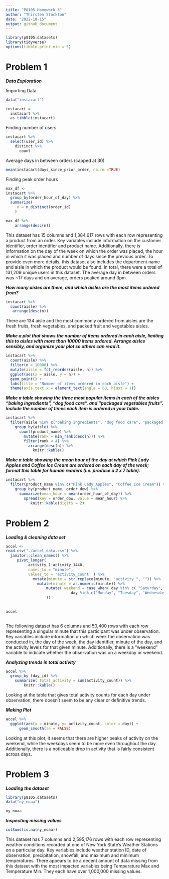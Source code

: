 ```yaml
---
title: "P8105 Homework 3"
author: "Thirsten Stockton"
date: "2022-10-15"
output: github_document
---
```

```r
library(p8105.datasets)
library(tidyverse)
options(tibble.print_min = 5)
```

# Problem 1

***Data Exploration***

Importing Data
```r

data("instacart")

instacart = 
  instacart %>% 
  as_tibble(instacart)

```

Finding number of users
```r

instacart %>%
  select(user_id) %>%
    distinct %>%
      count
```

Average days in between orders (capped at 30)
```r

mean(instacart$days_since_prior_order, na.rm =TRUE)

```

Finding peak order hours
```r
max_df <-
instacart %>%
  group_by(order_hour_of_day) %>%
  summarize(
     n = n_distinct(order_id)
    ) 

max_df %>%
    arrange(desc(n))

```



This dataset has 15 columns and 1,384,617 rows with each row representing a product from an order. Key variables include information on the customer identifier, order identifier and product name. Additionally, there is information on the day of the week on which the order was placed, the hour in which it was placed and number of days since the previous order. To provide even more details, this dataset also includes the department name and aisle in which the product would be found. In total, there were a total of 131,209 unique users in this dataset. The average day in between orders was ~17 days and on average, orders peaked around 3pm.


***How many aisles are there, and which aisles are the most items ordered from?***

```r
instacart %>% 
  count(aisle) %>% 
   arrange(desc(n))
```
There are 134 aisle and the most commonly ordered from aisles are the fresh fruits, fresh vegetables, and packed fruit and vegetables aisles.

***Make a plot that shows the number of items ordered in each aisle, limiting this to aisles with more than 10000 items ordered. Arrange aisles sensibly, and organize your plot so others can read it.***

```r

instacart %>% 
  count(aisle) %>% 
  filter(n > 10000) %>% 
  mutate(aisle = fct_reorder(aisle, n)) %>% 
  ggplot(aes(x = aisle, y = n)) + 
  geom_point() + 
  labs(title = "Number of items ordered in each aisle") +
  theme(axis.text.x = element_text(angle = 60, hjust = 1))

```

***Make a table showing the three most popular items in each of the aisles “baking ingredients”, “dog food care”, and “packaged vegetables fruits”. Include the number of times each item is ordered in your table.***

```r
instacart %>% 
  filter(aisle %in% c("baking ingredients", "dog food care", "packaged vegetables fruits")) %>%
    group_by(aisle) %>% 
      count(product_name) %>% 
        mutate(rank = min_rank(desc(n))) %>% 
        filter(rank < 4) %>% 
          arrange(desc(n)) %>%
            knitr::kable()
```

***Make a table showing the mean hour of the day at which Pink Lady Apples and Coffee Ice Cream are ordered on each day of the week; format this table for human readers (i.e. produce a 2 x 7 table).***

```r
instacart %>%
  filter(product_name %in% c("Pink Lady Apples", "Coffee Ice Cream")) %>%
    group_by(product_name, order_dow) %>%
      summarize(mean_hour = mean(order_hour_of_day)) %>%
        spread(key = order_dow, value = mean_hour) %>%
           knitr::kable(digits = 2)
```

# Problem 2

***Loading & cleaning data set***


```r


accel <-
read.csv("./accel_data.csv") %>%
  janitor::clean_names() %>%
     pivot_longer(
          activity_1:activity_1440,
          names_to = "minute",
          values_to = 'activity_count' ) %>%
            mutate(minute = str_replace(minute, "activity_", "")) %>%
              mutate(minute = as.numeric(minute)) %>%
                  mutate( weekend = case_when( day %in% c( "Saturday","Sunday") ~ "Weekend",
                             day %in% c("Monday", "Tuesday", "Wednesday", "Thursday", "Friday") ~ "Weekday"
                  ))
                  
                
accel
 
```

The following dataset has 6 columns and 50,400 rows with each row representing a singular minute that this participant was under observation. Key variables include information on which week the observation was conducted in, the day of the week,  the day identifier, minute of the day, and the activity levels for that given minute. Additionally, there is a "weekend" variable to indicate whether the observation was on a weekday or weekend.


***Analyzing trends in total activity***

```r

accel %>%
  group_by (day_id) %>%
    summarize( total_activity = sum(activity_count)) %>%
        knitr::kable()

```
Looking at the table that gives total activity counts for each day under observation, there doesn't seem to be any clear or definitive trends.


***Making Plot***

```r

accel %>%
  ggplot(aes(x = minute, y= activity_count, color = day)) +
      geom_smooth(se = FALSE)

```

Looking at this plot, it seems that there are higher peaks of activity on the weekend, while the weekdays seem to be more even throughout the day. Additionally, there is a noticeable drop in activity that is fairly consistent across days.

# Problem 3

***Loading the dataset***

```r

library(p8105.datasets)
data("ny_noaa")

ny_noaa

```

***Inspecting missing values***

```r

colSums(is.na(ny_noaa))

```

This dataset has 7 columns and 2,595,176 rows with each row representing weather conditions recorded at one of New York State's Weather Stations on a particular day. Key variables include weather station ID, date of observation, precipitation, snowfall, and maximum and minimum temperatures. There appears to be a decent amount of data missing from this dataset with the most impacted variables being Temperature Max and Temperature Min. They each have over 1,000,000 missing values.